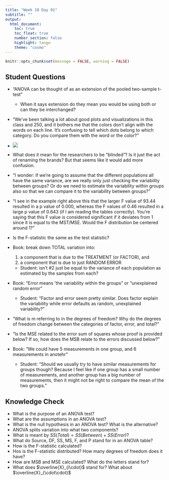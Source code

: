```yaml
---
title: "Week 10 Day 01"
subtitle: ""
output: 
  html_document:
    toc: true
    toc_float: true
    number_section: false
    highlight: tango
    theme: "cosmo"
---
```


```r
knitr::opts_chunk$set(message = FALSE, warning = FALSE)
```

## Student Questions

-   "ANOVA can be thought of as an extension of the pooled two-sample t-test"

    -   When it says extension do they mean you would be using both or can they be interchanged?

-   "We've been talking a lot about good plots and visualizations in this class and 250, and it bothers me that the colors don't align with the words on each line. It's confusing to tell which dots belong to which category. Do you compare them with the word or the color?"

-   ![](images/bad_viz.png)

-   What does it mean for the researchers to be "blinded"? Is it just the act of renaming the brands? But that seems like it would add more confusion.

-   "I wonder: if we're going to assume that the different populations all have the same variance, are we really only just checking the variability between groups? Or do we need to estimate the variability within groups also so that we can compare it to the variability between groups?"

-   "I see in the example right above this that the larger F value of 93.44 resulted in a p value of 0.000, whereas the F values of 0.46 resulted in a large p value of 0.643 (if I am reading the tables correctly). You're saying that this F value is considered significant if it deviates from 1 since it is equal to the MST/MSE. Would the F distribution be centered around 1?"

-   Is the F-statistic the same as the test statistic?

-   Book: break down TOTAL variation into:

    1.  a component that is due to the TREATMENT (or FACTOR), and
    2.  a component that is due to just RANDOM ERROR

    -   Student: isn't #2 just be equal to the variance of each population as estimated by the samples from each?

-   Book: "Error means 'the variability within the groups" or "unexplained random error"

    -   Student: "Factor and error seem pretty similar. Does factor explain the variability while error defaults as random, unexplained variability?"

-   "What is m referring to in the degrees of freedom? Why do the degrees of freedom change between the categories of factor, error, and total?"

-   "Is the MSE related to the error sum of squares whose proof is provided below? If so, how does the MSB relate to the errors discussed below?"

-   Book: "We could have 5 measurements in one group, and 6 measurements in anotehr"

    -   Student: "Should we usually try to have similar measurements for groups though? Because I feel like if one group has a small number of measurements, and another group has a big number of measurements, then it might not be right to compare the mean of the two groups."

## Knowledge Check

-   What is the purpose of an ANOVA test?
-   What are the assumptions in an ANOVA test?
-   What is the null hypothesis in an ANOVA test? What is the alternative?
-   ANOVA splits variation into what two components?
-   What is meant by $SS(Total) = SS(Between) + SS(Error)$?
-   What do Source, DF, SS, MS, F, and P stand for in an ANOVA table?
-   How is the F-statistic calculated?
-   Hos is the F-statistic distributed? How many degrees of freedom does it have?
-   How are MSB and MSE calculated? What do the letters stand for?
-   What does $\overline{X}_{i\cdot}$ stand for? What about $\overline{X}_{\cdot\cdot}$
